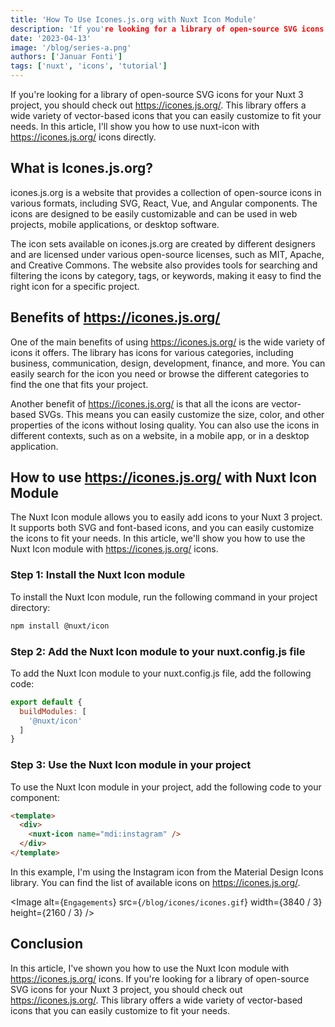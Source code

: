 ```yaml
---
title: 'How To Use Icones.js.org with Nuxt Icon Module'
description: 'If you're looking for a library of open-source SVG icons for your Nuxt 3 project, you should check out https://icones.js.org/'
date: '2023-04-13'
image: '/blog/series-a.png'
authors: ['Januar Fonti']
tags: ['nuxt', 'icons', 'tutorial']
---
```


If you're looking for a library of open-source SVG icons for your Nuxt 3 project, you should check out https://icones.js.org/. This library offers a wide variety of vector-based icons that you can easily customize to fit your needs. In this article, I'll show you how to use nuxt-icon with https://icones.js.org/ icons directly.

## What is Icones.js.org?

icones.js.org is a website that provides a collection of open-source icons in various formats, including SVG, React, Vue, and Angular components. The icons are designed to be easily customizable and can be used in web projects, mobile applications, or desktop software.

The icon sets available on icones.js.org are created by different designers and are licensed under various open-source licenses, such as MIT, Apache, and Creative Commons. The website also provides tools for searching and filtering the icons by category, tags, or keywords, making it easy to find the right icon for a specific project.

## Benefits of https://icones.js.org/

One of the main benefits of using https://icones.js.org/ is the wide variety of icons it offers. The library has icons for various categories, including business, communication, design, development, finance, and more. You can easily search for the icon you need or browse the different categories to find the one that fits your project.

Another benefit of https://icones.js.org/ is that all the icons are vector-based SVGs. This means you can easily customize the size, color, and other properties of the icons without losing quality. You can also use the icons in different contexts, such as on a website, in a mobile app, or in a desktop application.

## How to use https://icones.js.org/ with Nuxt Icon Module

The Nuxt Icon module allows you to easily add icons to your Nuxt 3 project. It supports both SVG and font-based icons, and you can easily customize the icons to fit your needs. In this article, we'll show you how to use the Nuxt Icon module with https://icones.js.org/ icons.

### Step 1: Install the Nuxt Icon module

To install the Nuxt Icon module, run the following command in your project directory:

```bash
npm install @nuxt/icon
```

### Step 2: Add the Nuxt Icon module to your nuxt.config.js file

To add the Nuxt Icon module to your nuxt.config.js file, add the following code:

```js
export default {
  buildModules: [
    '@nuxt/icon'
  ]
}
```

### Step 3: Use the Nuxt Icon module in your project

To use the Nuxt Icon module in your project, add the following code to your component:

```html
<template>
  <div>
    <nuxt-icon name="mdi:instagram" />
  </div>
</template>
```

In this example, I'm using the Instagram icon from the Material Design Icons library. You can find the list of available icons on https://icones.js.org/.

<Image
  alt={`Engagements`}
  src={`/blog/icones/icones.gif`}
  width={3840 / 3}
  height={2160 / 3}
/>

## Conclusion

In this article, I've shown you how to use the Nuxt Icon module with https://icones.js.org/ icons. If you're looking for a library of open-source SVG icons for your Nuxt 3 project, you should check out https://icones.js.org/. This library offers a wide variety of vector-based icons that you can easily customize to fit your needs.